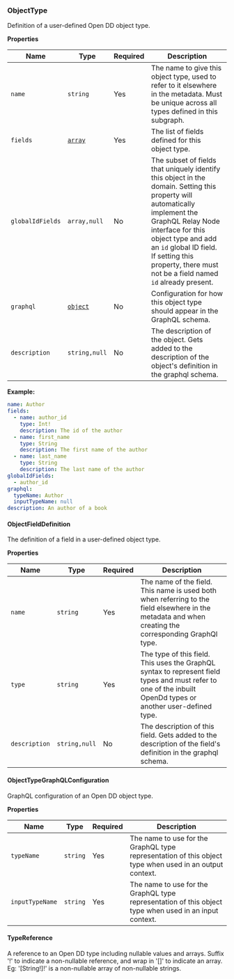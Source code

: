 ### ObjectType

Definition of a user-defined Open DD object type.

**Properties**

| Name | Type | Required | Description |
| ----- | ----- | ----- | ----- |
| `name` | `string` | Yes | The name to give this object type, used to refer to it elsewhere in the metadata. Must be unique across all types defined in this subgraph. |
| `fields` | [`array`](#fielddefinition) | Yes | The list of fields defined for this object type. |
| `globalIdFields` | `array,null` | No | The subset of fields that uniquely identify this object in the domain. Setting this property will automatically implement the GraphQL Relay Node interface for this object type and add an `id` global ID field. If setting this property, there must not be a field named `id` already present. |
| `graphql` | [`object`](#objecttypegraphqlconfiguration) | No | Configuration for how this object type should appear in the GraphQL schema. |
| `description` | `string,null` | No | The description of the object. Gets added to the description of the object's definition in the graphql schema. |


**Example:**

```yaml
name: Author
fields:
  - name: author_id
    type: Int!
    description: The id of the author
  - name: first_name
    type: String
    description: The first name of the author
  - name: last_name
    type: String
    description: The last name of the author
globalIdFields:
  - author_id
graphql:
  typeName: Author
  inputTypeName: null
description: An author of a book

```


#### ObjectFieldDefinition

The definition of a field in a user-defined object type.



**Properties**

| Name | Type | Required | Description |
| ----- | ----- | ----- | ----- |
| `name` | `string` | Yes | The name of the field. This name is used both when referring to the field elsewhere in the metadata and when creating the corresponding GraphQl type. |
| `type` | `string` | Yes | The type of this field. This uses the GraphQL syntax to represent field types and must refer to one of the inbuilt OpenDd types or another user-defined type. |
| `description` | `string,null` | No | The description of this field. Gets added to the description of the field's definition in the graphql schema. |


#### ObjectTypeGraphQLConfiguration

GraphQL configuration of an Open DD object type.



**Properties**

| Name | Type | Required | Description |
| ----- | ----- | ----- | ----- |
| `typeName` | `string` | Yes | The name to use for the GraphQL type representation of this object type when used in an output context. |
| `inputTypeName` | `string` | Yes | The name to use for the GraphQL type representation of this object type when used in an input context. |


#### TypeReference

A reference to an Open DD type including nullable values and arrays.
Suffix '!' to indicate a non-nullable reference, and wrap in '[]' to indicate an array.
Eg: '[String!]!' is a non-nullable array of non-nullable strings.

